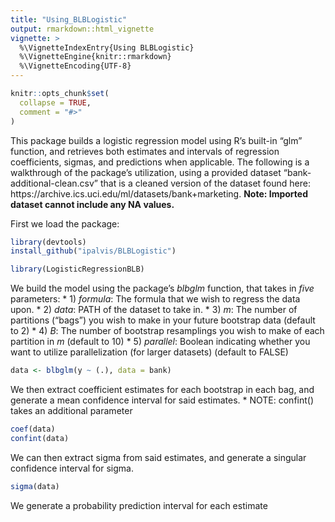 ```yaml
---
title: "Using_BLBLogistic"
output: rmarkdown::html_vignette
vignette: >
  %\VignetteIndexEntry{Using BLBLogistic}
  %\VignetteEngine{knitr::rmarkdown}
  %\VignetteEncoding{UTF-8}
---
```


```r
knitr::opts_chunk$set(
  collapse = TRUE,
  comment = "#>"
)
```
This package builds a logistic regression model using R's built-in "glm" function, and retrieves both estimates and intervals of regression coefficients, sigmas, and predictions when applicable. The following is a walkthrough of the package's utilization, using a provided dataset "bank-additional-clean.csv" that is a cleaned version of the dataset found here: https://archive.ics.uci.edu/ml/datasets/bank+marketing.
__Note: Imported dataset cannot include any NA values.__

First we load the package:
```r
library(devtools)
install_github("ipalvis/BLBLogistic")

library(LogisticRegressionBLB)
```
We build the model using the package's _blbglm_ function, that takes in *five* parameters: 
* 1) _formula_: The formula that we wish to regress the data upon.
* 2) _data_: PATH of the dataset to take in.
* 3) _m_: The number of partitions ("bags") you wish to make in your future bootstrap data (default to 2)
* 4) _B_: The number of bootstrap resamplings you wish to make of each partition in _m_ (default to 10)
* 5) _parallel_: Boolean indicating whether you want to utilize parallelization (for larger datasets) (default to FALSE)
```r
data <- blbglm(y ~ (.), data = bank)
```
We then extract coefficient estimates for each bootstrap in each bag, and generate a mean confidence interval for said estimates.
* NOTE: confint() takes an additional parameter 
```r
coef(data)
confint(data)

```

We can then extract sigma from said estimates, and generate a singular confidence interval for sigma.
```r
sigma(data)
```

We generate a probability prediction interval for each estimate 
